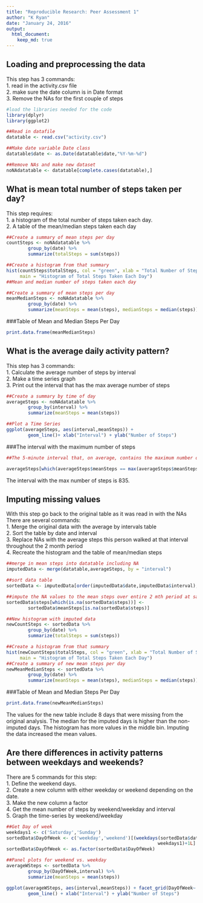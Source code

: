 ```yaml
---
title: "Reproducible Research: Peer Assessment 1"
author: "K Ryan"
date: "January 24, 2016"
output: 
  html_document:
    keep_md: true
---
```



## Loading and preprocessing the data

This step has 3 commands:  
        1. read in the activity.csv file  
        2. make sure the date column is in Date format  
        3. Remove the NAs for the first couple of steps

```r
#load the libraries needed for the code
library(dplyr)
library(ggplot2)

##Read in datafile
datatable <- read.csv("activity.csv")

##Make date variable Date class
datatable$date <- as.Date(datatable$date,"%Y-%m-%d")

##Remove NAs and make new dataset
noNAdatatable <- datatable[complete.cases(datatable),]
```

## What is mean total number of steps taken per day?
This step requires:  
        1. a histogram of the total number of steps taken each day.  
        2. A table of the mean/median steps taken each day

```r
##Create a summary of mean steps per day
countSteps <- noNAdatatable %>% 
        group_by(date) %>% 
        summarize(totalSteps = sum(steps))

##Create a histogram from that summary
hist(countSteps$totalSteps, col = "green", xlab = "Total Number of Steps",
     main = "Histogram of Total Steps Taken Each Day")
##Mean and median number of steps taken each day

##Create a summary of mean steps per day
meanMedianSteps <- noNAdatatable %>% 
        group_by(date) %>% 
        summarize(meanSteps = mean(steps), medianSteps = median(steps))
```

###Table of Mean and Median Steps Per Day
```r
print.data.frame(meanMedianSteps)
```


## What is the average daily activity pattern?
This step has 3 commands:  
        1. Calculate the average number of steps by interval  
        2. Make a time series graph  
        3. Print out the interval that has the max average number of steps  

```r

##Create a summary by time of day
averageSteps <- noNAdatatable %>% 
        group_by(interval) %>% 
        summarize(meanSteps = mean(steps))

##Plot a Time Series
ggplot(averageSteps, aes(interval,meanSteps)) + 
        geom_line()+ xlab("Interval") + ylab("Number of Steps")
```

###The interval with the maximum number of steps

```r
##The 5-minute interval that, on average, contains the maximum number of steps

averageSteps[which(averageSteps$meanSteps == max(averageSteps$meanSteps)),]
```
The interval with the max number of steps is 835.


## Imputing missing values
With this step go back to the original table as it was read in with the NAs  
There are several commands:  
        1. Merge the original data with the average by intervals table  
        2. Sort the table by date and interval  
        3. Replace NAs with the average steps this person walked at that interval
                throughout the 2 month period  
        4. Recreate the histogram and the table of mean/median steps  
        

```r
##merge in mean steps into datatable including NA
imputedData <- merge(datatable,averageSteps, by = "interval")

##sort data table
sortedData <- imputedData[order(imputedData$date,imputedData$interval),]

##impute the NA values to the mean steps over entire 2 mth period at same interval
sortedData$steps[which(is.na(sortedData$steps))] <- 
        sortedData$meanSteps[is.na(sortedData$steps)]

##New histogram with imputed data
newCountSteps <- sortedData %>% 
        group_by(date) %>% 
        summarize(totalSteps = sum(steps))

##Create a histogram from that summary
hist(newCountSteps$totalSteps, col = "green", xlab = "Total Number of Steps",
     main = "Histogram of Total Steps Taken Each Day")
##Create a summary of new mean steps per day
newMeanMedianSteps <- sortedData %>% 
        group_by(date) %>% 
        summarize(meanSteps = mean(steps), medianSteps = median(steps))
```
###Table of Mean and Median Steps Per Day

```r

print.data.frame(newMeanMedianSteps)

```
The values for the new table include 8 days that were missing from the original analysis.  The median for the imputed days is higher than the non-imputed days. The histogram has more values in the middle bin. Imputing the data increased the mean values.


## Are there differences in activity patterns between weekdays and weekends?
There are 5 commands for this step:  
        1. Define the weekend days.  
        2. Create a new column with either weekday or weekend depending on the date.  
        3. Make the new column a factor  
        4. Get the mean number of steps by weekend/weekday and interval  
        5. Graph the time-series by weekend/weekday  
```r
##Get Day of week
weekdays1 <- c('Saturday','Sunday')
sortedData$DayOfWeek <- c('weekday','weekend')[(weekdays(sortedData$date) %in% 
                                                        weekdays1)+1L]
sortedData$DayOfWeek <- as.factor(sortedData$DayOfWeek)

##Panel plots for weekend vs. weekday
averageWSteps <- sortedData %>% 
        group_by(DayOfWeek,interval) %>% 
        summarize(meanSteps = mean(steps))

ggplot(averageWSteps, aes(interval,meanSteps)) + facet_grid(DayOfWeek~.) +
        geom_line() + xlab("Interval") + ylab("Number of Steps")

```
